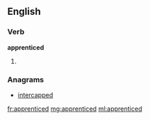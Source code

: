 ==English==

===Verb===
'''apprenticed'''

# {{past of|apprentice}}

===Anagrams===
* [[intercapped#English|intercapped]]

[[fr:apprenticed]]
[[mg:apprenticed]]
[[ml:apprenticed]]
